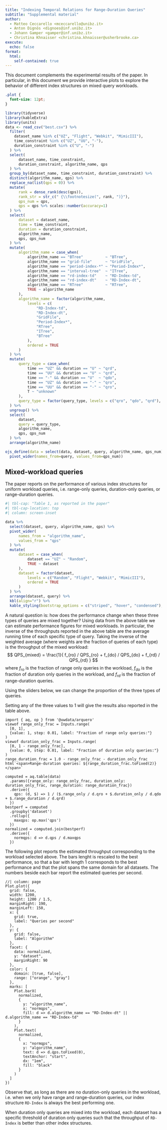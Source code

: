 ```yaml
---
title: "Indexing Temporal Relations for Range-Duration Queries"
subtitle: "Supplemental material"
author:
  - Matteo Ceccarello <mceccarello@unibz.it>
  - Anton Dignös <dignoes@inf.unibz.it>
  - Johann Gamper <gamper@inf.unibz.it>
  - Christina Khnaisser <christina.khnaisser@usherbrooke.ca>
execute:
  echo: false
format:
  html:
    self-contained: true
---
```


This document complements the experimental results of the paper. 
In particular, in this document we provide interactive plots to explore the behavior of different index structures on mixed query workloads.

```css
.plot {
  font-size: 12pt;
}
```

```r
library(tidyverse)
library(kableExtra)
library(units)
data <- read_csv("best.csv") %>%
  filter(
    dataset_name %in% c("UZ", "Flight", "Webkit", "MimicIII"),
    time_constraint %in% c("UZ", "UU", "-"),
    duration_constraint %in% c("U", "-")
  ) %>%
  select(
      dataset_name, time_constraint,
      duration_constraint, algorithm_name, qps
  ) %>%
  group_by(dataset_name, time_constraint, duration_constraint) %>%
  distinct(algorithm_name, qps) %>%
  replace_na(list(qps = 0)) %>%
  mutate(
      rank = dense_rank(desc(qps)),
      rank_str = str_c(" {\\footnotesize(", rank, ")}"),
      qps_num = qps,
      qps = qps %>% scales::number(accuracy=1)
  ) %>%
  select(
      dataset = dataset_name,
      time = time_constraint,
      duration = duration_constraint,
      algorithm_name,
      qps, qps_num
  ) %>%
  mutate(
      algorithm_name = case_when(
          algorithm_name == "BTree"          ~ "BTree",
          algorithm_name == "grid-file"      ~ "GridFile",
          algorithm_name == "period-index-*" ~ "Period-Index*",
          algorithm_name == "interval-tree"  ~ "ITree",
          algorithm_name == "rd-index-td"    ~ "RD-Index-td",
          algorithm_name == "rd-index-dt"    ~ "RD-Index-dt",
          algorithm_name == "RTree"          ~ "RTree",
          TRUE ~ algorithm_name
      ),
      algorithm_name = factor(algorithm_name,
          levels = c(
              "RD-Index-td",
              "RD-Index-dt",
              "GridFile",
              "Period-Index*",
              "RTree",
              "ITree",
              "BTree"
          ),
          ordered = TRUE
      )
  ) %>%
  mutate(
      query_type = case_when(
          time == "UZ" && duration == "U" ~ "qrd",
          time == "UU" && duration == "U" ~ "qrd",
          time == "-" && duration == "U"  ~ "qdo",
          time == "UZ" && duration == "-" ~ "qro",
          time == "UU" && duration == "-" ~ "qro",
          T ~ "unknown"
      ),
      query_type = factor(query_type, levels = c("qro", "qdo", "qrd"), ordered = T)
  ) %>%
  ungroup() %>%
  select(
      dataset,
      query = query_type,
      algorithm_name,
      qps, qps_num
  ) %>%
  arrange(algorithm_name)

ojs_define(data = select(data, dataset, query, algorithm_name, qps_num) %>%
  pivot_wider(names_from=query, values_from=qps_num))
```

## Mixed-workload queries

The paper reports on the performance of various index structures for uniform workload queries, i.e. range-only queries, duration-only queries, or range-duration queries.

```r
#| tbl-cap: "Table 1, as reported in the paper"
#| tbl-cap-location: top
#| column: screen-inset

data %>% 
  select(dataset, query, algorithm_name, qps) %>%
  pivot_wider(
      names_from = "algorithm_name",
      values_from = "qps"
  ) %>%
  mutate(
      dataset = case_when(
          dataset == "UZ" ~ "Random",
          TRUE ~ dataset
      ),
      dataset = factor(dataset,
          levels = c("Random", "Flight", "Webkit", "MimicIII"),
          ordered = TRUE
      )
  ) %>%
  arrange(dataset, query) %>%
  kbl(align="r") %>%
  kable_styling(bootstrap_options = c("striped", "hover", "condensed"), full_width = T, font_size = 14)

```

A natural question is: how does the performance change when these three types of queries are mixed together?
Using data from the above table we can estimate performance figures for mixed workloads.
In particular, the inverse of the throughputs reported in the above table are the average running time of each specific type of query.
Taking the inverse of the weighted average (where weights are the fraction of queries of each type) is the throughput of the mixed workload:
$$
QPS_{mixed} =
\frac{1}{
  f_{ro} / QPS_{ro} +
  f_{do} / QPS_{do} +
  f_{rd} / QPS_{rd}
}
$$
where $f_{ro}$ is the fraction of range only queries in the workload,
$f_{do}$ is the fraction of duration only queries in the workload,
and $f_{rd}$ is the fraction of range-duration queries.

Using the sliders below, we can change the proportion of the three types of queries.

:::{.column-margin}
Setting any of the three values to 1 will give the results also reported in the table above.
:::

```ojs
import { aq, op } from '@uwdata/arquero'
viewof range_only_frac = Inputs.range(
  [0, 1],
  {value: 1, step: 0.01, label: "Fraction of range only queries:"}
)
viewof duration_only_frac = Inputs.range(
  [0, 1 - range_only_frac],
  {value: 0, step: 0.01, label: "Fraction of duration only queries:"}
)
range_duration_frac = 1.0 - range_only_frac - duration_only_frac
html`<span>Range-duration queries: ${range_duration_frac.toFixed(2)}</span>`
```

```ojs
computed = aq.table(data)
  .params({range_only: range_only_frac, duration_only: duration_only_frac, range_duration: range_duration_frac})
  .derive({
    qps: (d, $) => 1 / ($.range_only / d.qro + $.duration_only / d.qdo + $.range_duration / d.qrd)
  })
bestperf = computed
  .groupby('dataset')
  .rollup({
    maxqps: op.max('qps')
  })
normalized = computed.join(bestperf)
  .derive({
    normqps: d => d.qps / d.maxqps
  })
```

The following plot reports the estimated throughput corresponding to the workload selected above.
The bars lenght is rescaled to the best performance, so that a bar with length 1 corresponds to the best performance and that the plot spans the same domain for all datasets.
The numbers beside each bar report the estimated queries per second.

```ojs
//| column: page
Plot.plot({
  grid: false,
  width: 1200,
  height: 1200 / 1.5,
  marginRight: 190,
  marginLeft: 150,
  x: {
    grid: true,
    label: "Queries per second"
  },
  y: {
    grid: false,
    label: "Algorithm"
  },
  facet: {
    data: normalized,
    y: "dataset",
    marginRight: 90
  },
  color: {
    domain: [true, false],
    range: ["orange", "gray"]
  },
  marks: [
    Plot.barX(
      normalized,
      {
        y: "algorithm_name", 
        x: "normqps",
        fill: d => d.algorithm_name == "RD-Index-dt" || d.algorithm_name == "RD-Index-td"
      }
    ),
    Plot.text(
      normalized,
      {
        x: "normqps",
        y: "algorithm_name",
        text: d => d.qps.toFixed(0),
        textAnchor: "start",
        dx: "1em",
        fill: "black"
      }
    )
  ]
})
```

Observe that, as long as there are no duration-only queries in the workload, i.e. when we only have range and range-duration queries,
our index structure `RD-Index` is always the best performing one.

When duration only queries are mixed into the workload, each dataset has a specific threshold of duration only queries such that the throughput of `RD-Index` is better than other index structures.

